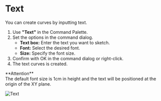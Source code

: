 
# Text

<Reference shortcut="" command="Text" button="" />

You can create curves by inputting text.

1. Use **"Text"** in the Command Palette.
2. Set the options in the command dialog.
   - **Text box:** Enter the text you want to sketch.
   - **Font:** Select the desired font.
   - **Size:** Specify the font size.
3. Confirm with OK in the command dialog or right-click.
4. The text curves is created.

<Callout emoji="❗">
**Attention**<br />
The default font size is 1cm in height and the text will be positioned at the origin of the XY plane.
</Callout>

![Text](/img/text.gif)




